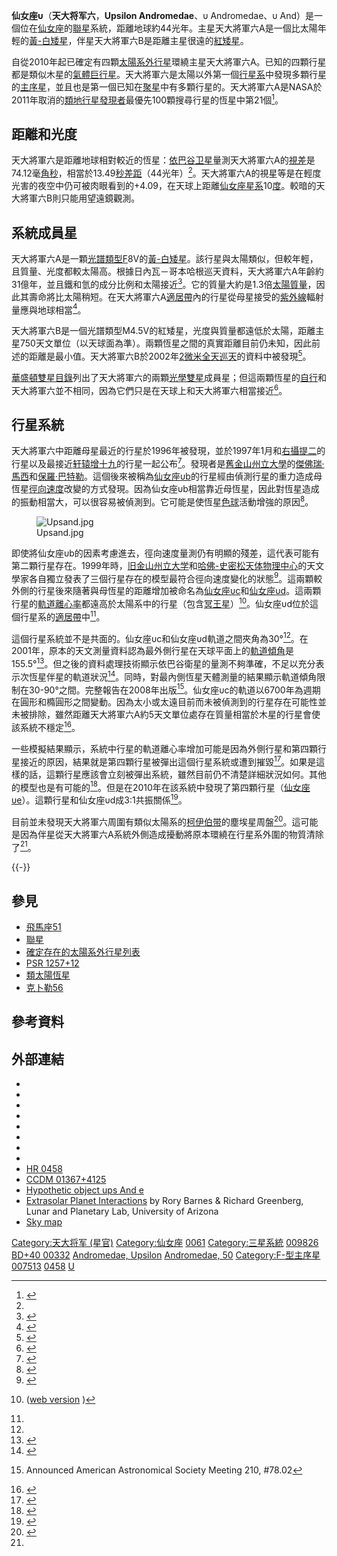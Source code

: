 {{About|有系外行星存在的恆星|米拉變星|仙女座U}}
{{Starbox begin
| name = 天大將軍六<br>仙女座υ<br>Upsilon Andromedae
}}
{{Starbox image
| image = [[File:UAnd_planets.png|200px]]
| caption = 藝術家筆下的天大將軍六A和該系統4顆已知系外行星中的2顆。
}}
{{Starbox observe
| epoch = [[J2000.0|J2000.0]]
| constell = [[仙女座|仙女座]] 
| 星官 =[[娄宿|娄宿]] [[:Category:天大将军_(星官)|天大将军]]
| ra = {{RA|01|36|47.84}}<ref name="hipparcos"/>
| dec = {{DEC|+41|24|19.6}}<ref name="hipparcos"/>
| appmag_v = 4.09<ref name="SIMBAD">{{cite web
 | url=http://simbad.u-strasbg.fr/simbad/sim-id?Ident=HD+9826
 | title=SIMBAD query result: NLTT 5367 -- High proper-motion Star
 | publisher=Centre de Données astronomiques de Strasbourg
 | accessdate=2009-05-20
 | archive-date=2019-05-13
 | archive-url=https://web.archive.org/web/20190513103819/http://simbad.u-strasbg.fr/simbad/sim-id?Ident=HD+9826
 | dead-url=no
 }}</ref>
}}
{{Starbox character
| class = F8V<ref name="SIMBAD"/>/M4.5V<ref name="lowrance" />
| appmag_1_passband = B
| appmag_1 = 4.63<ref name="SIMBAD"/>
| r-i = 0.30
| v-r = 0.30
| b-v = 0.54
| u-b = 0.06
| variable = 
}}
{{Starbox astrometry
| radial_v = -28.9 ± 0.9<ref name="SIMBAD"/>
| prop_mo_ra = -173.33 ± 0.20<ref name="hipparcos"/>
| prop_mo_dec = -381.80 ± 0.13<ref name="hipparcos"/>
| parallax = 74.12
| p_error = 0.19
| parallax_footnote = <ref name="hipparcos">{{cite web | url=http://webviz.u-strasbg.fr/viz-bin/VizieR-5?-out.add=.&-source=I/311/hip2&recno=7499 | title=HIP 7513 | work=Hipparcos, the New Reduction | author=van Leeuwen, F. | year=2007 | accessdate=2009-12-07 | archive-date=2016-03-03 | archive-url=https://web.archive.org/web/20160303173953/http://webviz.u-strasbg.fr/viz-bin/VizieR-5?-out.add=.&-source=I%2F311%2Fhip2&recno=7499 | dead-url=no }}</ref>
| absmag_v = 3.44
}}
{{Starbox detail
| mass = 1.28
| radius = 1.480 ± 0.087<ref name="Belle">{{cite journal | url=http://www.iop.org/EJ/abstract/0004-637X/694/2/1085/ | author=Gerard T. van Belle and Kaspar von Braun | title=Directly Determined Linear Radii and Effective Temperatures of Exoplanet Host Stars | journal=The [[Astrophysical_Journal|Astrophysical Journal]] | volume=694 | issue=2 | year=2009 | pages=1085–1098 | doi=10.1088/0004-637X/694/2/1085 | bibcode=2009ApJ...694.1085V |arxiv=0901.1206}}</ref>
| density = 440
| gravity = 3.83
| luminosity = 3.4
| temperature = 6,074 ± 13.1<ref>{{cite journal | url=http://www.aanda.org/articles/aa/full/2003/46/aa3944/aa3944.html | author=Kovtyukh ''et al.'' | title=High precision effective temperatures for 181 F-K dwarfs from line-depth ratios | journal=[[Astronomy_and_Astrophysics|Astronomy and Astrophysics]] | volume=411 | issue=3 | pages=559–564 | year=2003 | doi=10.1051/0004-6361:20031378 | last2=Soubiran | first2=C. | last3=Belik | first3=S. I. | last4=Gorlova | first4=N. I. | bibcode=2003A&A...411..559K | arxiv=astro-ph/0308429 | access-date=2012-03-07 | archive-date=2019-05-16 | archive-url=https://web.archive.org/web/20190516001408/https://www.aanda.org/articles/aa/full/2003/46/aa3944/aa3944.html | dead-url=no }}</ref>
| metal = 100%
| rotation = {{nowrap|7.3 ± 0.04 days}}<ref name=mnras408_3_1666/>
| age = 26億<ref name=apj1_315_264/>
| rotational_velocity =~8
}}
{{Starbox catalog
| names = 50 Andromedae, [[Gliese_Catalogue_of_Nearby_Stars|Gl]] 61, [[Harvard_Revised_catalogue|HR]] 458, [[Bonner_Durchmusterung|BD]] +40°332, [[Henry_Draper_catalogue|HD]] 9826, [[Luyten_Two-Tenths_catalogue|LTT]] 10561, [[General_Catalogue_of_Trigonometric_Parallaxes|GCTP]] 331.00, [[Smithsonian_Astrophysical_Observatory_Star_Catalog|SAO]] 37362, FK5 1045, GC 1948, CCDM 01367+4125, [[Washington_Double_Star_Catalog|WDS]] 01368+4124A, [[Hipparcos_catalogue|HIP]] 7513}}
{{Starbox reference
| Simbad=HD+9826
| EPE=ups+And
| ARICNS = }}
{{starbox sources|HIP|CCDM|HR}}
{{Starbox end}}

'''仙女座υ'''（'''天大将军六'''，'''Upsilon Andromedae'''、υ Andromedae、υ And）是一個位在[[仙女座|仙女座]]的[[聯星|聯星]]系統，距離地球約44光年。主星天大將軍六A是一個比太陽年輕的[[黃-白矮星|黃-白矮星]]，伴星天大將軍六B是距離主星很遠的[[紅矮星|紅矮星]]。

自從2010年起已確定有四顆[[太陽系外行星|太陽系外行星]]環繞主星天大將軍六A。已知的四顆行星都是類似木星的[[氣體巨行星|氣體巨行星]]。天大將軍六是太陽以外第一個[[行星系|行星系]]中發現多顆行星的[[主序星|主序星]]，並且也是第一個已知在[[聚星|聚星]]中有多顆行星的。天大將軍六A是NASA於2011年取消的[[類地行星發現者|類地行星發現者]]最優先100顆搜尋行星的恆星中第21個<ref name=Mullen>{{cite web |last1=Mullen |first1=Leslie |title=Rage Against the Dying of the Light |url=http://www.astrobio.net/exclusive/4005/rage-against-the-dying-of-the-light |date=2 June 2011 |work=Astrobiology Magazine |accessdate=2011-06-07 |archive-url=https://web.archive.org/web/20110604121537/http://www.astrobio.net/exclusive/4005/rage-against-the-dying-of-the-light |archive-date=2011-06-04 |dead-url=yes }}</ref>。

== 距離和光度 ==
天大將軍六是距離地球相對較近的恆星：[[依巴谷卫星|依巴谷卫星]]量測天大將軍六A的[[視差|視差]]是74.12毫[[角秒|角秒]]，相當於13.49[[秒差距|秒差距]]（44光年）<ref name="hipparcos"/>。天大將軍六A的視星等是在輕度光害的夜空中仍可被肉眼看到的+4.09，在天球上距離[[仙女座星系|仙女座星系]]10[[角度|度]]。較暗的天大將軍六B則只能用望遠鏡觀測。

== 系統成員星 ==
天大將軍六A是一顆[[恆星光譜|光譜類型]]F8V的[[黃-白矮星|黃-白矮星]]。該行星與太陽類似，但較年輕，且質量、光度都較太陽高。根據日內瓦－哥本哈根巡天資料，天大將軍六A年齡約31億年，並且鐵和氫的成分比例和太陽接近<ref>{{cite web|url=http://vizier.u-strasbg.fr/viz-bin/VizieR-5?-out.add=.&-source=V/117A/newcat&recno=970|title=Record 970|work=Geneva-Copenhagen Survey of Solar neighbourhood|author=Holmberg ''et al.''|year=2007|accessdate=19 November 2008|archive-date=2016-03-04|archive-url=https://web.archive.org/web/20160304214523/http://vizier.u-strasbg.fr/viz-bin/VizieR-5?-out.add=.&-source=V%2F117A%2Fnewcat&recno=970|dead-url=no}}</ref>。它的質量大約是1.3倍[[太陽質量|太陽質量]]，因此其壽命將比太陽稍短。在天大將軍六A[[適居帶|適居帶]]內的行星從母星接受的[[紫外線|紫外線]]輻射量應與地球相當<ref name="buccino">{{cite journal|bibcode=2005astro.ph.12291B|author=Buccino, A. ''et al.''|title=Ultraviolet Radiation Constraints around the Circumstellar Habitable Zones|journal=[[Icarus_(journal)|Icarus]]|volume=183|issue=2|pages=491–503|year=2006|doi=10.1016/j.icarus.2006.03.007|arxiv = astro-ph/0512291 }}</ref>。

天大將軍六B是一個光譜類型M4.5V的紅矮星，光度與質量都遠低於太陽，距離主星750天文單位（以天球面為準）。兩顆恆星之間的真實距離目前仍未知，因此前述的距離是最小值。天大將軍六B於2002年[[2微米全天巡天|2微米全天巡天]]的資料中被發現<ref name="lowrance">{{cite journal | url=http://www.iop.org/EJ/article/1538-4357/572/1/L79/16280.html | author=Lowrance, P. ''et al.'' | title=A Distant Stellar Companion in the υ Andromedae System | journal=The [[Astrophysical_Journal|Astrophysical Journal]] Letters | volume=572 | issue=1 | pages=L79–L81 | year=2002 | doi=10.1086/341554 | bibcode=2002ApJ...572L..79L|arxiv = astro-ph/0205277 }}</ref>。

[[華盛頓雙星目錄|華盛頓雙星目錄]]列出了天大將軍六的兩顆[[光學雙星|光學雙星]]成員星；但這兩顆恆星的[[自行|自行]]和天大將軍六並不相同，因為它們只是在天球上和天大將軍六相當接近<ref>{{cite web|url=http://ad.usno.navy.mil/wds/|title=Washington Double Star Catalog - Current Version|author=Mason, D. ''et al.''|accessdate=5 July 2006|deadurl=yes|archiveurl=https://web.archive.org/web/20110214155533/http://ad.usno.navy.mil/wds/|archivedate=2011年2月14日}}</ref>。

== 行星系統 ==
天大將軍六中距離母星最近的行星於1996年被發現，並於1997年1月和[[右攝提二|右攝提二]]的行星以及最接近[[轩辕增十九|轩辕增十九]]的行星一起公布<ref>{{cite journal | url=http://www.iop.org/EJ/article/1538-4357/474/2/L115/5590.html | author=Butler ''et al.'' | title=Three New 51 Pegasi-Type Planets | journal=The [[Astrophysical_Journal|Astrophysical Journal]] Letters | volume=474 | year=1997 | issue=2 | pages=L115–L118 | doi=10.1086/310444 | last2=Marcy | first2=Geoffrey W. | last3=Williams | first3=Eric | last4=Hauser | first4=Heather | last5=Shirts | first5=Phil | bibcode=1997ApJ...474L.115B | access-date=2012-03-07 | archive-date=2019-12-09 | archive-url=https://web.archive.org/web/20191209213342/http://www.iop.org/EJ/article/1538-4357/474/2/L115/5590.html | dead-url=no }}</ref>。發現者是[[舊金山州立大學|舊金山州立大學]]的[[傑佛瑞·馬西|傑佛瑞·馬西]]和[[保羅·巴特勒|保羅·巴特勒]]。這個後來被稱為[[仙女座υb|仙女座υb]]的行星經由偵測行星的重力造成母恆星[[徑向速度|徑向速度]]改變的方式發現。因為仙女座υb相當靠近母恆星，因此對恆星造成的振動相當大，可以很容易被偵測到。它可能是使恆星[[色球|色球]]活動增強的原因<ref>{{cite journal | url=http://www.iop.org/EJ/article/0004-637X/622/2/1075/61179.html | title=Hot Jupiters and Hot Spots: The Short- and Long-term Chromospheric Activity on Stars with Giant Planets | author=Shkolnik, E. ''et al.'' | journal=The [[Astrophysical_Journal|Astrophysical Journal]] | year=2005 | volume=622 | issue=2 | pages=1075–1090 | doi=10.1086/428037 | bibcode=2005ApJ...622.1075S | arxiv=astro-ph/0411655 | access-date=2012-03-07 | archive-date=2020-03-13 | archive-url=https://web.archive.org/web/20200313222345/http://validate.perfdrive.com/captcha?ssa=de5bba26-6554-4286-bd05-2cc3fc8ffd89&ssb=3f5fp1dlb2e4p1zb6h41m5mc4&ssc=http%3A%2F%2Fiopscience.iop.org%2F%2Farticle%2F0004-637X%2F622%2F2%2F1075%2F61179.html&ssd=137449162654751&sse=aoljmagoenefdh%40&ssf=7b2bb5847ab015f13fcc610668b514cc7cf98993&ssg=b815c33b-b156-4053-b2ab-193d4d16c7d3&ssh=7c54327d-542f-4063-9956-11d5ff0ecca0&ssi=226296b5-8427-405b-ad05-3e14ba7f15ae&ssj=0a6ea4c7-b163-4320-82c8-bc594be8a9f2&ssk=support%40shieldsquare.com&ssl=001370185348&ssm=25830023145772697103971362667945&ssn=948594931f0cf2d9b620e96a197868a1ceff7e888468-77e4-4d04-b2290c&sso=561f1881-4379ee9db422a544e2d1b0f8fe8c1341cc6af0d539a3d4de&ssp=89215684381584114979158418000421367&ssq=05828433822560758099038225798543345216467&ssr=MjA3LjI0MS4yMzIuMTg5&sss=Chrome%2F5.0%20%28iPhone%3B%20U%3B%20CPU%20iPhone%20OS%203_0%20like%20Mac%20OS%20X%3B%20en-us%29%20AppleWebKit%2F528.18%20%28KHTML%2C%20like%20Gecko%29%20Version%2F4.0%20Mobile%2F7A341%20Safari%2F528.16&sst=Mozilla%2F5.0%20%28Windows%20NT%2010.0%3B%20Win64%3B%20x64%29%20AppleWebKit%2F537.36%20%28KHTML%2C%20like%20Gecko%29%20Chrome%2F74.0.3729.169%20Safari%2F537.36&ssu=Mozilla%2F5.0%20%28compatible%3B%20Yahoo%21%20Slurp%3B%20http%3A%2F%2Fhelp.yahoo.com%2Fhelp%2Fus%2Fysearch%2Fslurp%29&ssv=qvroto21s%40uq2t1&ssw=&ssx=032603097605591&ssy=pllbnojefkemjdpfphopimmnhgfejhdaiflfilfe&ssz=5a9629939d23877 | dead-url=no }}</ref>。

[[File:Upsand.jpg|thumb]]

即使將仙女座υb的因素考慮進去，徑向速度量測仍有明顯的殘差，這代表可能有第二顆行星存在。1999年時，[[旧金山州立大学|旧金山州立大学]]和[[哈佛-史密松天体物理中心|哈佛-史密松天体物理中心]]的天文學家各自獨立發表了三個行星存在的模型最符合徑向速度變化的狀態<ref>{{cite journal | url=http://www.iop.org/EJ/article/0004-637X/526/2/916/40403.html | author=Butler ''et al.'' | title=Evidence for Multiple Companions to υ Andromedae | journal=The [[Astrophysical_Journal|Astrophysical Journal]] | volume=526 | issue=2 | pages=916–927 | year=1999 | doi=10.1086/308035 | last2=Marcy | first2=Geoffrey W. | last3=Fischer | first3=Debra A. | last4=Brown | first4=Timothy M. | last5=Contos | first5=Adam R. | last6=Korzennik | first6=Sylvain G. | last7=Nisenson | first7=Peter | last8=Noyes | first8=Robert W. | bibcode=1999ApJ...526..916B}}</ref>。這兩顆較外側的行星後來隨著與母恆星的距離增加被命名為[[仙女座υc|仙女座υc]]和[[仙女座υd|仙女座υd]]。這兩顆行星的[[軌道離心率|軌道離心率]]都遠高於太陽系中的行星（包含[[冥王星|冥王星]]）<ref name="Butler(2006)">{{cite journal | url=http://www.iop.org/EJ/article/0004-637X/646/1/505/64046.html | doi=10.1086/504701 | author=Butler, R. ''et al.'' | title=Catalog of Nearby Exoplanets | journal=The [[Astrophysical_Journal|Astrophysical Journal]] | volume=646 | issue=1 | pages=505–522 | year=2006 | bibcode=2006ApJ...646..505B | arxiv=astro-ph/0607493 | access-date=2012-03-07 | archive-date=2019-12-07 | archive-url=https://web.archive.org/web/20191207150418/http://www.iop.org/EJ/article/0004-637X/646/1/505/64046.html | dead-url=no }} ([http://exoplanets.org/planets.shtml web version] {{Wayback|url=http://exoplanets.org/planets.shtml |date=20190305020910 }})</ref>。仙女座υd位於這個行星系的[[適居帶|適居帶]]中<ref name="buccino" />。

這個行星系統並不是共面的。仙女座υc和仙女座υd軌道之間夾角為30°<ref name=McArthur2010 />。在2001年，原本的天文測量資料認為最外側行星在天球平面上的[[軌道傾角|軌道傾角]]是155.5°<ref>{{cite journal | url=http://www.iop.org/EJ/article/1538-4357/548/1/L57/005774.html | title=Preliminary Astrometric Masses for Proposed Extrasolar Planetary Companions | author=Han, I. ''et al.'' | journal=The [[Astrophysical_Journal|Astrophysical Journal]] Letters | volume=548 | issue=1 | pages=L57–L60 | year=2001 | doi=10.1086/318927 | bibcode=2001ApJ...548L..57H | access-date=2012-03-07 | archive-date=2009-04-29 | archive-url=https://www.webcitation.org/5gP5VrdoG?url=http://www.iop.org/EJ/article/1538-4357/548/1/L57/005774.html | dead-url=no }}</ref>。但之後的資料處理技術顯示依巴谷衛星的量測不夠準確，不足以充分表示次恆星伴星的軌道狀況<ref>{{cite journal|bibcode=2001A&A...372..935P|title=Screening the Hipparcos-based astrometric orbits of sub-stellar objects|author=Pourbaix, D. and Arenou, F.|journal=[[Astronomy_and_Astrophysics|Astronomy and Astrophysics]]|volume=372|issue=3|pages=935–944|year=2001|doi=10.1051/0004-6361:20010597|arxiv = astro-ph/0104412 }}</ref>。同時，對最內側恆星天體測量的結果顯示軌道傾角限制在30-90°之間。完整報告在2008年出版<ref>{{cite journal | title=The υ Andromedae Planetary System - Hubble Space Telescope Astrometry and High-precision Radial Velocities |author=Benedict, George F.; McArthur, B. E.; Bean, J. L. |year=2007 | journal=Bulletin of the American Astronomical Society |volume=38 |pages=185}} Announced American Astronomical Society Meeting 210, #78.02</ref>。仙女座υc的軌道以6700年為週期在圓形和橢圓形之間變動。因為太小或太遠目前而未被偵測到的行星存在可能性並未被排除，雖然距離天大將軍六A約5天文單位處存在質量相當於木星的行星會使該系統不穩定<ref>{{cite journal|author=Lissauer, J., Rivera, E.|title=Stability analysis of the planetary system orbiting υ Andromedae. II. Simulations using new Lick observatory fits|journal=The [[Astrophysical_Journal|Astrophysical Journal]]|volume=554|issue=2|pages=1141–1150|year=2001|doi=10.1086/321426|bibcode=2001ApJ...554.1141L}}</ref>。

一些模擬結果顯示，系統中行星的軌道離心率增加可能是因為外側行星和第四顆行星接近的原因，結果就是第四顆行星被彈出這個行星系統或遭到摧毀<ref>{{cite journal|url=http://simbad.u-strasbg.fr/cgi-bin/cdsbib?2005Natur.434..873F|author=Ford, E. ''et al.''|title=Planet-planet scattering in the upsilon Andromedae system|journal=[[Nature_(journal)|Nature]]|volume=434|pages=873–876|year=2005|doi=10.1038/nature03427|pmid=15829958|issue=7035|arxiv=astro-ph/0502441|bibcode=2005Natur.434..873F}}{{dead link|date=2017年12月 |bot=InternetArchiveBot |fix-attempted=yes }}</ref>。如果是這樣的話，這顆行星應該會立刻被彈出系統，雖然目前仍不清楚詳細狀況如何。其他的模型也是有可能的<ref>{{cite arXiv | title=Extrasolar Planet Interactions | eprint=0801.3226v1 |class=astro-ph |year=2008 | author1=Rory Barnes | author2=Richard Greenberg}}</ref>。但是在2010年在該系統中發現了第四顆行星（[[仙女座υe|仙女座υe]]）。這顆行星和仙女座υd成3:1共振關係<ref name="Curiel2010">{{cite journal|url=http://www.aanda.org/index.php?option=com_article&access=standard&Itemid=129&url=/articles/aa/abs/2011/01/aa15693-10/aa15693-10.html|title=A fourth planet orbiting υ Andromedae|author=Curiel, S. ''et al.''|journal=[[Astronomy_&_Astrophysics|Astronomy & Astrophysics]]|year=2011|volume=525|page=A78|doi=10.1051/0004-6361/201015693|bibcode=2011A&A...525A..78C|access-date=2021-09-02|archive-date=2019-12-09|archive-url=https://web.archive.org/web/20191209192656/http://www.aanda.org/index.php?option=com_article&access=standard&Itemid=129&url=%2Farticles%2Faa%2Fabs%2F2011%2F01%2Faa15693-10%2Faa15693-10.html|dead-url=no}}</ref>。

目前並未發現天大將軍六周圍有類似太陽系的[[柯伊伯带|柯伊伯带]]的塵埃星周盤<ref>{{cite journal | url=http://www.iop.org/EJ/article/0004-637X/529/1/499/50369.html | author=Trilling, D. ''et al.'' | title=Circumstellar dust disks around stars with known planetary companions | journal=The [[Astrophysical_Journal|Astrophysical Journal]] | volume=529 | issue=1 | pages=499–505 | year=2000 | doi=10.1086/308280 | bibcode=2000ApJ...529..499T | access-date=2012-03-07 | archive-date=2020-02-02 | archive-url=https://web.archive.org/web/20200202050705/https://iopscience.iop.org/article/0004-637X/529/1/499/50369.html | dead-url=no }}</ref>。這可能是因為伴星從天大將軍六A系統外側造成擾動將原本環繞在行星系外圍的物質清除了<ref name="lowrance" />。

{{-}}
{{OrbitboxPlanet begin
| name = 天大將軍六A
| table_ref = <ref name="Wright2009">{{cite journal | url=http://www.iop.org/EJ/abstract/0004-637X/693/2/1084/ | author=Wright ''et al.'' | title=Ten New and Updated Multi-planet Systems, and a Survey of Exoplanetary Systems | journal=The [[Astrophysical_Journal|Astrophysical Journal]] | volume=693 | issue=2 | year=2009 | pages=1084–1099 | doi=10.1088/0004-637X/693/2/1084 | last2=Upadhyay | first2=S. | last3=Marcy | first3=G. W. | last4=Fischer | first4=D. A. | last5=Ford | first5=Eric B. | last6=Johnson | first6=John Asher | bibcode=2009ApJ...693.1084W | arxiv=0812.1582 | access-date=2012-03-07 | archive-date=2012-02-16 | archive-url=https://www.webcitation.org/65VLPxPmm?url=http://iopscience.iop.org/0004-637X/693/2/1084 | dead-url=no }}</ref>
}}
{{OrbitboxPlanet
| exoplanet = [[仙女座υb|b]]
| mass = 1.4<ref name="McArthur2010">{{cite journal | url=http://hubblesite.org/pubinfo/pdf/2010/17/pdf.pdf | author=McArthur ''et al.'' | title=New Observational Constraints on the ''υ'' Andromedae System with Data from the ''Hubble Space Telescope'' and ''Hobby Eberly Telescope'' | year=2010 | format=PDF | journal= | access-date=2012-03-07 | archive-url=https://web.archive.org/web/20110610220218/http://hubblesite.org/pubinfo/pdf/2010/17/pdf.pdf | archive-date=2011-06-10 | dead-url=yes }}</ref>
| period = 4.617136 ± 0.000047
| semimajor = 0.0595 ± 0.0034
| eccentricity = 0.013 ± 0.016
}}
{{OrbitboxPlanet
| exoplanet = [[仙女座υc|c]]
| mass = 13.98<ref name="McArthur2010" />
| period = 241.33 ± 0.20
| semimajor = 0.832 ± 0.048
| eccentricity = 0.224 ± 0.021
}}
{{OrbitboxPlanet
| exoplanet = [[仙女座υd|d]]
| mass = 10.25<ref name="McArthur2010" />
| period = 1278.1 ± 2.9
| semimajor = 2.53 ± 0.15
| eccentricity = 0.267 ± 0.021
}}
{{OrbitboxPlanet
| exoplanet = [[仙女座υe|e]]
| mass = ≥1.059 ± 0.028<ref name="Curiel2010" />
| period = 3848.86 ± 0.74
| semimajor = 5.2456 ± 0.00067
| eccentricity = 0.00536 ± 0.00044
}}
{{Orbitbox end}}

== 參見 ==
*[[飛馬座51|飛馬座51]]
*[[聯星|聯星]]
*[[確定存在的太陽系外行星列表|確定存在的太陽系外行星列表]]
*[[PSR_1257+12|PSR 1257+12]]
*[[類太陽恆星|類太陽恆星]]
*[[克卜勒56|克卜勒56]]

== 參考資料 ==
{{Reflist|colwidth=30em|refs=

<ref name=apj1_315_264>{{citation | last1=Barry | first1=Don C. | last2=Cromwell | first2=Richard H. | last3=Hege | first3=E. Keith | title=Chromospheric activity and ages of solar-type stars | journal=Astrophysical Journal, Part 1 | volume=315 | pages=264–272 | doi=10.1086/165131 | bibcode=1987ApJ...315..264B |date=April 1987}}</ref>

<ref name=mnras408_3_1666>{{citation | display-authors=1 | last1=Simpson | first1=E. K. | last2=Baliunas | first2=S. L. | last3=Henry | first3=G. W. | last4=Watson | first4=C. A. | title=Rotation periods of exoplanet host stars | journal=Monthly Notices of the Royal Astronomical Society | volume=408 | issue=3 | pages=1666–1679 | doi=10.1111/j.1365-2966.2010.17230.x | bibcode=2010MNRAS.408.1666S |date=November 2010}}</ref>

}}

== 外部連結 ==
{{commons category|Upsilon Andromedae}}
{{refbegin|2}}
* {{cite web |url=http://www.physics.sfsu.edu/~gmarcy/planetsearch/upsand/upsand.html |title=A Triple-Planet System Orbiting Ups Andromedae |accessdate=2008-06-23 |work=[[旧金山州立大学|San Francisco State University]] |publisher=[[利克天文台|Lick Observatory]] |archive-date=2012-03-21 |archive-url=https://www.webcitation.org/66KkcIoFn?url=http://www.physics.sfsu.edu/~gmarcy/planetsearch/upsand/upsand.html |dead-url=no }}
* {{cite web |url=http://www.spacedaily.com/news/extrasolar-05t.html |title=Mystery Solved: How The Orbits Of Extrasolar Planets Became So Eccentric |accessdate=2008-06-23 |work=SpaceDaily |date=2005-04-14 |archive-date=2012-03-21 |archive-url=https://www.webcitation.org/66Kkcmage?url=http://www.spacedaily.com/news/extrasolar-05t.html |dead-url=no }}
* {{cite web |url=http://www.extrasolar.net/star.asp?StarID=3 |title=Upsilon Andromedae |accessdate=2008-06-23 |work=Extrasolar Visions |deadurl=yes |archiveurl=https://web.archive.org/web/20041015040535/http://www.extrasolar.net/star.asp?starid=3 |archivedate=2004-10-15 }}
* {{cite web |url=http://www.daviddarling.info/encyclopedia/U/upsAnd.html |title=Upsilon Andromedae |accessdate=2008-06-23 |work=The Internet Encyclopedia of Science |archive-date=2020-11-22 |archive-url=https://web.archive.org/web/20201122055803/https://www.daviddarling.info/encyclopedia/U/upsAnd.html |dead-url=no }}
* {{cite web |url=http://www.astro.uiuc.edu/~kaler/sow/upsand.html |title=Upsilon Andromedae |accessdate=2008-06-23 |work=The Planet Project |deadurl=yes |archiveurl=https://web.archive.org/web/20080518004158/http://www.astro.uiuc.edu/~kaler/sow/upsand.html |archivedate=2008-05-18 }}
* {{cite web |url=http://www.solstation.com/stars2/ups-and.htm |title=Upsilon Andromedae 2 |accessdate=2008-06-23 |work=SolStation |archive-date=2021-02-12 |archive-url=https://web.archive.org/web/20210212053445/http://www.solstation.com/stars2/ups-and.htm |dead-url=no }}
* {{cite web |url=http://cfa-www.harvard.edu/afoe/upsAnd.html |title=The Upsilon Andromedae Planetary System |accessdate=2008-06-23 |work=[[哈佛－史密松天体物理中心|Harvard-Smithsonian Center for Astrophysics]] |archive-date=2008-04-24 |archive-url=https://web.archive.org/web/20080424073902/http://cfa-www.harvard.edu/afoe/upsAnd.html |dead-url=no }}
* {{cite web |url=http://www.alcyone-software.com/cgi-bin/search.pl?object=HR0458 |title=υ Andromedae |accessdate=2008-06-23 |work=AlcyoneEphemeris |archive-date=2018-09-29 |archive-url=https://web.archive.org/web/20180929023249/http://www.alcyone-software.com/cgi-bin/search.pl?object=HR0458 |dead-url=yes }}
* [http://webviz.u-strasbg.fr/viz-bin/VizieR-S?HR%20458 HR 0458] {{Wayback|url=http://webviz.u-strasbg.fr/viz-bin/VizieR-S?HR%20458 |date=20180930033051 }}
* [http://webviz.u-strasbg.fr/viz-bin/VizieR-S?CCDM%20J01367%2b4125A CCDM 01367+4125] {{Wayback|url=http://webviz.u-strasbg.fr/viz-bin/VizieR-S?CCDM%20J01367%2b4125A |date=20180930042843 }}
* [http://simbad.u-strasbg.fr/simbad/sim-id?Ident=%2A%20ups%20And%20e Hypothetic object ups And e] {{Wayback|url=http://simbad.u-strasbg.fr/simbad/sim-id?Ident=%2A%20ups%20And%20e |date=20190513052122 }}
* [http://www.lpl.arizona.edu/~rory/research/xsp/dynamics/ Extrasolar Planet Interactions] {{Wayback|url=http://www.lpl.arizona.edu/~rory/research/xsp/dynamics/ |date=20160505160348 }} by Rory Barnes & Richard Greenberg, Lunar and Planetary Lab, University of Arizona
* [https://web.archive.org/web/20060930060528/http://planetquest1.jpl.nasa.gov/atlas/atlas_skymap.cfm?Star=1 Sky map]
{{refend}}

{{Sky|01|36|47.8||41|24|20|44.1}}

{{Upsilon Andromedae}}
{{Stars of Andromeda}}
{{星官|天大将军|11|17}}
[[Category:天大将军_(星官)|Category:天大将军 (星官)]]
[[Category:仙女座|Category:仙女座]]
[[Category:格利泽和GJ天体|0061]]
[[Category:三星系統|Category:三星系統]]
[[Category:HD和HDE天體|009826]]
[[Category:BD、CD和CP天体|BD+40 00332]]
[[Category:拜耳天體|Andromedae, Upsilon]]
[[Category:佛氏天體|Andromedae, 50]]
[[Category:F-型主序星|Category:F-型主序星]]
[[Category:HIP天體|007513]]
[[Category:HR天體|0458]]
[[Category:行星系|U]]